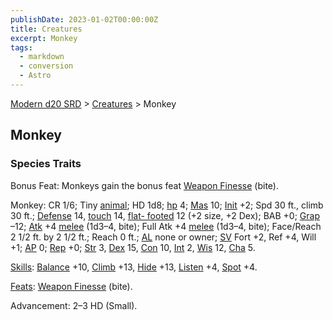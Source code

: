 ```yaml
---
publishDate: 2023-01-02T00:00:00Z
title: Creatures
excerpt: Monkey
tags:
  - markdown
  - conversion
  - Astro
---
```


[Modern d20 SRD](/#modernD20) > [Creatures](modern-d20-srd-creatures-index) > Monkey

## Monkey

### Species Traits

Bonus Feat: Monkeys gain the bonus feat [Weapon Finesse](modern-d20-srd-feats-weapon-finesse) (bite).

Monkey: CR 1/6; Tiny [animal](modern-d20-srd-creature-types-animal); HD 1d8;
[hp](modern-d20-srd-combat-hit-points) 4; [Mas](modern-d20-srd-creatures-creature-overview) 10; [Init](modern-d20-srd-combat-initiative) +2; Spd 30
ft., climb 30 ft.; [Defense](modern-d20-srd-combat-defense) 14,
[touch](modern-d20-srd-combat-attack-actions) 14, [flat- footed](modern-d20-srd-combat-surprise) 12 (+2 size, +2 Dex); BAB +0;
[Grap](modern-d20-srd-combat-grapple) –12; [Atk](modern-d20-srd-combat-attack-roll) +4 [melee](modern-d20-srd-combat-attack-roll) (1d3–4, bite); Full Atk +4
[melee](modern-d20-srd-combat-attack-roll) (1d3–4, bite); Face/Reach 2 1/2 ft.
by 2 1/2 ft.; Reach 0 ft.; [AL](modern-d20-srd-basics-allegiances) none or
owner; [SV](modern-d20-srd-basics-saving-throws) Fort +2, Ref +4, Will +1;
[AP](modern-d20-srd-creatures-creature-overview) 0; [Rep](modern-d20-srd-creatures-creature-overview) +0; [Str](modern-d20-srd-basics-ability-scores)
3, [Dex](modern-d20-srd-basics-ability-scores) 15, [Con](modern-d20-srd-basics-ability-scores) 10, [Int](modern-d20-srd-basics-ability-scores) 2,
[Wis](modern-d20-srd-basics-ability-scores) 12, [Cha](modern-d20-srd-basics-ability-scores) 5.

[Skills](modern-d20-srd-skills-index): [Balance](modern-d20-srd-skills-balance) +10, [Climb](modern-d20-srd-skills-climb) +13, [Hide](modern-d20-srd-skills-hide) +13, [Listen](modern-d20-srd-skills-listen) +4,
[Spot](modern-d20-srd-skills-spot) +4.

[Feats](modern-d20-srd-feats-index): [Weapon Finesse](modern-d20-srd-feats-weapon-finesse) (bite).

Advancement: 2–3 HD (Small).


